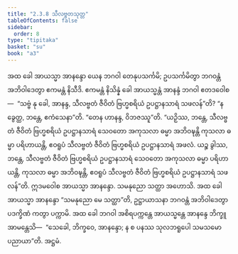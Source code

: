 ```yaml
---
title: "2.3.8 သီလဗ္ဗတသုတ္တ"
tableOfContents: false
sidebar:
  order: 8
type: "tipitaka"
basket: "su"
book: "a3"
---
```



<DynamicBreadcrumb />

<Division number="79" book="a3" e="ch" v="15" p="225">

<Paragraph number="700" book="a3">
အထ ခေါ အာယသ္မာ အာနန္ဒော ယေန ဘဂဝါ တေနုပသင်္ကမိ; ဥပသင်္ကမိတွာ ဘဂဝန္တံ အဘိဝါဒေတွာ ဧကမန္တံ နိသီဒိ. ဧကမန္တံ နိသိန္နံ ခေါ အာယသ္မန္တံ အာနန္ဒံ ဘဂဝါ ဧတဒဝေါစ—  “သဗ္ဗံ နု ခေါ, အာနန္ဒ, သီလဗ္ဗတံ ဇီဝိတံ ဗြဟ္မစရိယံ ဥပဋ္ဌာနသာရံ သဖလန်”တိ? “န ခွေတ္ထ, ဘန္တေ, ဧကံသေနာ”တိ. “တေန ဟာနန္ဒ, ဝိဘဇဿူ”တိ.
</Paragraph>

<Paragraph number="701" book="a3">
“ယဉှိဿ, ဘန္တေ, သီလဗ္ဗတံ ဇီဝိတံ ဗြဟ္မစရိယံ ဥပဋ္ဌာနသာရံ သေဝတော အကုသလာ ဓမ္မာ အဘိဝဍ္ဎန္တိ ကုသလာ ဓမ္မာ ပရိဟာယန္တိ, ဧဝရူပံ သီလဗ္ဗတံ ဇီဝိတံ ဗြဟ္မစရိယံ ဥပဋ္ဌာနသာရံ အဖလံ. ယဉ္စ ခွါဿ, ဘန္တေ, သီလဗ္ဗတံ ဇီဝိတံ ဗြဟ္မစရိယံ ဥပဋ္ဌာနသာရံ သေဝတော အကုသလာ ဓမ္မာ ပရိဟာယန္တိ, ကုသလာ ဓမ္မာ အဘိဝဍ္ဎန္တိ, ဧဝရူပံ သီလဗ္ဗတံ ဇီဝိတံ ဗြဟ္မစရိယံ ဥပဋ္ဌာနသာရံ သဖလန်”တိ. ဣဒမဝေါစ အာယသ္မာ အာနန္ဒော. သမနုညော သတ္ထာ အဟောသိ.
</Paragraph>

<Paragraph number="702" book="a3">
အထ ခေါ အာယသ္မာ အာနန္ဒော “သမနုညော မေ သတ္ထာ”တိ, ဥဋ္ဌာယာသနာ ဘဂဝန္တံ အဘိဝါဒေတွာ ပဒက္ခိဏံ ကတွာ ပက္ကာမိ. အထ ခေါ ဘဂဝါ အစိရပက္ကန္တေ အာယသ္မန္တေ အာနန္ဒေ ဘိက္ခူ အာမန္တေသိ—  “သေခေါ, ဘိက္ခဝေ, အာနန္ဒော; န စ ပနဿ သုလဘရူပေါ သမသမော ပညာယာ”တိ.

</Paragraph>
</Division>

<Paragraph number="703" type="center" book="a3">
အဋ္ဌမံ.
</Paragraph>